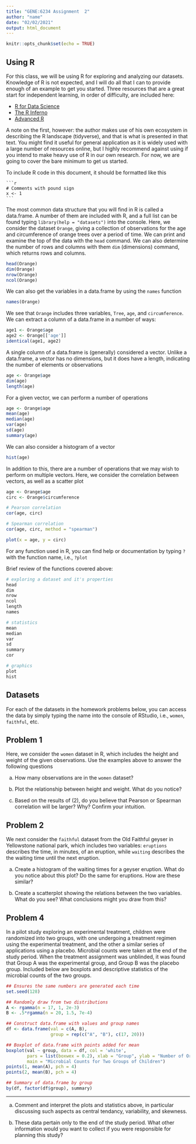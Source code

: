 ```yaml
---
title: "GENE:6234 Assignment  2"
author: "name"
date: "02/02/2021"
output: html_document
---
```


```r
knitr::opts_chunk$set(echo = TRUE)
```

## Using R

For this class, we will be using R for exploring and analyzing our datasets. Knowledge of R is not expected, and I will do all that I can to provide enough of an example to get you started. Three resources that are a great start for independent learning, in order of difficulty, are included here:

- [R for Data Science](https://r4ds.had.co.nz/)
- [The R Inferno](https://www.burns-stat.com/pages/Tutor/R_inferno.pdf)
- [Advanced R](https://adv-r.hadley.nz/)

A note on the first, however: the author makes use of his own ecosystem in describing the R landscape (tidyverse), and that is what is presented in that text. You might find it useful for general application as it is widely used with a large number of resources online, but I highly recommend against using if you intend to make heavy use of R in our own research. For now, we are going to cover the bare minimum to get us started.

To include R code in this document, it should be formatted like this

    ```r
    # Comments with pound sign
    x <- 1 
    ```

The most common data structure that you will find in R is called a data.frame. A number of them are included with R, and a full list can be found typing `library(help = "datasets")` into the console. Here, we consider the dataset `Orange`, giving a collection of observations for the age and circumference of orange trees over a period of time. We can print and examine the top of the data with the `head` command. We can also determine the number of rows and columns with them `dim` (dimensions) command, which returns rows and columns.

```r
head(Orange)
dim(Orange)
nrow(Orange)
ncol(Orange)
```

We can also get the variables in a data.frame by using the `names` function

```r
names(Orange)
```

We see that `Orange` includes three variables, `Tree`, `age`, and `circumference`. We can extract a column of a data.frame in a number of ways:

```r
age1 <- Orange$age
age2 <- Orange[['age']]
identical(age1, age2)
```

A single column of a data.frame is (generally) considered a vector. Unlike a data.frame, a vector has no dimensions, but it does have a length, indicating the number of elements or observations

```r
age <- Orange$age
dim(age)
length(age)
```

For a given vector, we can perform a number of operations

```r
age <- Orange$age
mean(age)
median(age)
var(age)
sd(age)
summary(age)
```

We can also consider a histogram of a vector

```r
hist(age)
```

In addition to this, there are a number of operations that we may wish to perform on multiple vectors. Here, we consider the correlation between vectors, as well as a scatter plot

```r
age <- Orange$age
circ <- Orange$circumference

# Pearson correlation
cor(age, circ)

# Spearman correlation
cor(age, circ, method = "spearman")

plot(x = age, y = circ)
```

For any function used in R, you can find help or documentation by typing `?` with the function name, i.e., `?plot`

Brief review of the functions covered above:

```r
# exploring a dataset and it's properties
head
dim
nrow
ncol
length
names

# statistics
mean
median
var
sd
summary
cor

# graphics
plot
hist
```

## Datasets

For each of the datasets in the homework problems below, you can access the data by simply typing the name into the console of RStudio, i.e., `women`, `faithful`, etc. 

## Problem 1

Here, we consider the `women` dataset in R, which includes the height and weight of the given observations.  Use the examples above to answer the following questions

a. How many observations are in the `women` dataset?

b. Plot the relationship between height and weight. What do you notice?

c. Based on the results of (2), do you believe that Pearson or Spearman correlation will be larger? Why? Confirm your intuition. 

## Problem 2

We next consider the `faithful` dataset from the Old Faithful geyser in Yellowstone national park, which includes two variables: `eruptions` describes the time, in minutes, of an eruption, while `waiting` describes the the waiting time until the next eruption.

a. Create a histogram of the waiting times for a geyser eruption. What do you notice about this plot? Do the same for eruptions. How are these similar?

b. Create a scatterplot showing the relations between the two variables. What do you see? What conclusions might you draw from this?



## Problem 4

In a pilot study exploring an experimental treatment, children were randomized into two groups, with one undergoing a treatment regimen using the experimental treatment, and the other a similar series of applications using a placebo. Microbial counts were taken at the end of the study period. When the treatment assignment was unblinded, it was found that Group A was the experimental group, and Group B was the placebo group. Included below are boxplots and descriptive statistics of the microbial counts of the two groups.

```r
## Ensures the same numbers are generated each time
set.seed(128)

## Randomly draw from two distributions
A <- rgamma(n = 17, 1, 2e-3)
B <- .5*rgamma(n = 20, 1.5, 7e-4)

## Construct data.frame with values and group names
df <- data.frame(val = c(A, B), 
                 group = rep(c("A", "B"), c(17, 20)))

## Boxplot of data.frame with points added for mean
boxplot(val ~ group, data = df, col = 'white', 
        pars = list(boxwex = 0.2), xlab = "Group", ylab = "Number of Organisms", 
        main = "Microbial Counts for Two Groups of Children")
points(1, mean(A), pch = 4)
points(2, mean(B), pch = 4)

## Summary of data.frame by group
by(df, factor(df$group), summary)
```

---

a. Comment and interpret the plots and statistics above, in particular discussing such aspects as central tendancy, variability, and skewness.

b. These data pertain only to the end of the study period. What other information would you want to collect if you were responsible for planning this study?






















